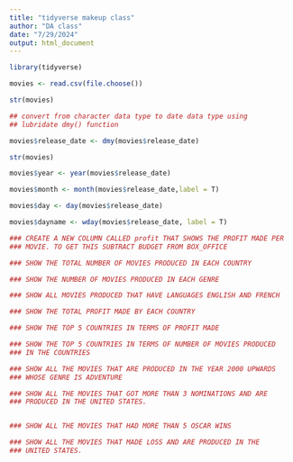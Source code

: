 ```yaml
---
title: "tidyverse makeup class"
author: "DA class"
date: "7/29/2024"
output: html_document
---
```


```r

library(tidyverse)

```

```r

movies <- read.csv(file.choose())
```

```r
str(movies)
```

```r
## convert from character data type to date data type using
## lubridate dmy() function

movies$release_date <- dmy(movies$release_date)
```

```r

str(movies)
```


```r
movies$year <- year(movies$release_date)
```

```r

movies$month <- month(movies$release_date,label = T)
```

```r
movies$day <- day(movies$release_date)
```


```r
movies$dayname <- wday(movies$release_date, label = T)
```

```r
### CREATE A NEW COLUMN CALLED profit THAT SHOWS THE PROFIT MADE PER 
### MOVIE. TO GET THIS SUBTRACT BUDGET FROM BOX_OFFICE


```


```r

### SHOW THE TOTAL NUMBER OF MOVIES PRODUCED IN EACH COUNTRY

```

```r

### SHOW THE NUMBER OF MOVIES PRODUCED IN EACH GENRE

```


```r

### SHOW ALL MOVIES PRODUCED THAT HAVE LANGUAGES ENGLISH AND FRENCH
```

```r
### SHOW THE TOTAL PROFIT MADE BY EACH COUNTRY

```


```r
### SHOW THE TOP 5 COUNTRIES IN TERMS OF PROFIT MADE

```


```r
### SHOW THE TOP 5 COUNTRIES IN TERMS OF NUMBER OF MOVIES PRODUCED
### IN THE COUNTRIES

```

```r
### SHOW ALL THE MOVIES THAT ARE PRODUCED IN THE YEAR 2000 UPWARDS 
### WHOSE GENRE IS ADVENTURE


```


```r

### SHOW ALL THE MOVIES THAT GOT MORE THAN 3 NOMINATIONS AND ARE 
### PRODUCED IN THE UNITED STATES.



```


```r
### SHOW ALL THE MOVIES THAT HAD MORE THAN 5 OSCAR WINS

```


```r
### SHOW ALL THE MOVIES THAT MADE LOSS AND ARE PRODUCED IN THE 
### UNITED STATES.


```


```r

```

